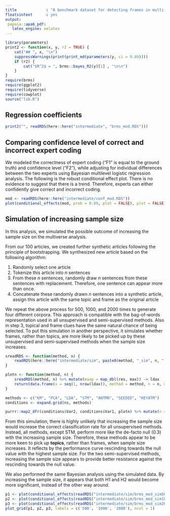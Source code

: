 ```yaml
---
title             : "A benchmark dataset for detecting frames in multi-topical news content: Online Appendix"
floatsintext      : yes
output:
 papaja::apa6_pdf:
   latex_engine: xelatex
---
```


```r
library(parameters)
print2 <- function(x, y, r2 = TRUE) {
    cat("## ", x, "\n")
    suppressWarnings(print(print_md(parameters(y, ci = 0.89))))
    if (r2) {
        cat("$R^2$ = ", brms::bayes_R2(y)[1] , "\n\n")
    }
}
require(brms)
require(ggplot2)
require(tidyverse)
require(cowplot)
source("lib.R")
```
## Regression coefficients

```r
print2("", readRDS(here::here("intermediate", "brms_mod.RDS")))
```

## Comparing confidence level of correct and incorrect expert coding

We modeled the correctness of expert coding ("F1" is equal to the ground truth) and confidence level ("F2"), while adjusting for individual differences between the two experts using Bayesian multilevel logistic regression analysis. The following is the robust conditional effect plot. There is no evidence to suggest that there is a trend. Therefore, experts can either confidently give correct and incorrect coding.

```r
mod <- readRDS(here::here("intermediate/conf_mod.RDS"))
plot(conditional_effects(mod, prob = 0.89, plot = FALSE), plot = FALSE) [[1]] +  xlab("Confidence") + ylab("Correction rate") + theme_minimal()
```

## Simulation of increasing sample size

In this analysis, we simulated the possible outcome of increasing the sample size on the multiverse analysis.

From our 100 articles, we created further synthetic articles following the principle of bootstrapping. We synthesized new article based on the following algorithm:

1. Randomly select one article
2. Tokenize this article into *n* sentences
3. From these *n* sentences, randomly draw *n* sentences from these sentences with replacement. Therefore, one sentence can appear more than once.
4. Concatenate these randomly drawn *n* sentences into a synthetic article, assign this article with the same topic and frame as the original article

We repeat the above process for 500, 1000, and 2000 times to generate four different corpora. This approach is compatible with the bag-of-words representation used in all unsupervised and semi-supervised methods. Also in step 3, topical and frame clues have the same natural chance of being selected. To put this simulation in another perspective, it simulates whether frames, rather than topics, are more likely to be picked up by these unsupervised and semi-supervised methods when the sample size increases.

```r
sreadRDS <- function(method, n) {
    readRDS(here::here("intermediate/sim", paste0(method, "_sim", n, ".RDS")))
}

plotn <- function(method, n) {
    sreadRDS(method, n) %>% mutate(maxp = map_dbl(res, max)) -> ldax
    return(data.frame(x = seq(1, nrow(ldax)), method = method, n = n, maxp = sort(ldax$maxp)))
}

methods <- c("KM", "PCA", "LDA", "STM", "ANTMN", "SEEDED", "KEYATM")
conditions <- expand.grid(ns, methods)

purrr::map2_dfr(conditions$Var2, conditions$Var1, plotn) %>% mutate(n = factor(n, levels = ns)) %>% ggplot(aes(x = maxp, y = x, group = n, color = n)) + geom_line() + geom_vline(aes(xintercept = 0.2), alpha = 0.5, linetype = "dashed") + geom_vline(aes(xintercept = 0.3), alpha = 0.5, linetype = "dashed") + xlab(expression(CCR[max])) + xlim(0, 0.6) + ylab("Treatment") + facet_wrap(facets = vars(method), nrow = 3, scales = "free_y") + theme_minimal()
```

From this simulation, there is highly unlikely that increasing the sample size would increase the correct classification rate for all unsupervised methods. Instead, all methods, except STM, perform more like the de-facto null (0.3) with the increasing sample size. Therefore, these methods appear to be more keen to pick up **topics**, rather than frames, when sample size increases. It reflects by the performance curve rescinding towards the null value with the highest sample size. For the two semi-supervised methods, increasing the sample size appears to provide better resistance against the rescinding towards the null value.

We also performed the same Bayesian analysis using the simulated data. By increasing the sample size, it appears that both H1 and H2 would become more significant, instead of the other way around.

```r
p1 <- plot(conditional_effects(readRDS("intermediate/sim/brms_mod_sim500.RDS"), prob = 0.89), plot = FALSE)[[1]] + coord_flip() + geom_hline(aes(yintercept = 0.2, alpha = 0.5), linetype = "dashed") + geom_hline(aes(yintercept = 0.3, alpha = 0.5), linetype = "dashed") +  ylab(expression(CCR[max])) + xlab("Method type") + theme_minimal() + theme(legend.position = "none")
p2 <- plot(conditional_effects(readRDS("intermediate/sim/brms_mod_sim1000.RDS"), prob = 0.89), plot = FALSE)[[1]] + coord_flip() + geom_hline(aes(yintercept = 0.2, alpha = 0.5), linetype = "dashed") + geom_hline(aes(yintercept = 0.3, alpha = 0.5), linetype = "dashed") +  ylab(expression(CCR[max])) + xlab("Method type") + theme_minimal() + theme(legend.position = "none")
p3 <- plot(conditional_effects(readRDS("intermediate/sim/brms_mod_sim2000.RDS"), prob = 0.89), plot = FALSE)[[1]] + coord_flip() + geom_hline(aes(yintercept = 0.2, alpha = 0.5), linetype = "dashed") + geom_hline(aes(yintercept = 0.3, alpha = 0.5), linetype = "dashed") +  ylab(expression(CCR[max])) + xlab("Method type") + theme_minimal() + theme(legend.position = "none")
plot_grid(p1, p2, p3, labels = c('500', '1000', '2000'), ncol = 1)
```
